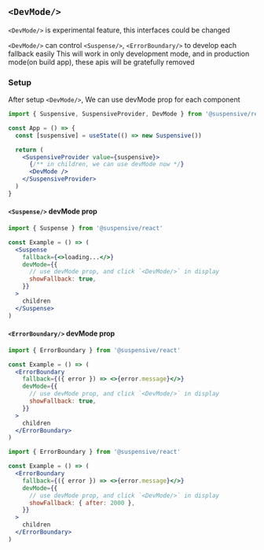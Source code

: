 
## `<DevMode/>`

<Callout type='experimental'>

`<DevMode/>` is experimental feature, this interfaces could be changed

</Callout>

`<DevMode/>` can control `<Suspense/>`, `<ErrorBoundary/>` to develop each fallback easily
This will work in only development mode, and in production mode(on build app), these apis will be gratefully removed

### Setup

After setup `<DevMode/>`, We can use devMode prop for each component

```jsx /DevMode/
import { Suspensive, SuspensiveProvider, DevMode } from '@suspensive/react'

const App = () => {
  const [suspensive] = useState(() => new Suspensive())

  return (
    <SuspensiveProvider value={suspensive}>
      {/** in children, we can use devMode now */}
      <DevMode />
    </SuspensiveProvider>
  )
}
```

#### `<Suspense/>` devMode prop

```jsx /devMode/
import { Suspense } from '@suspensive/react'

const Example = () => (
  <Suspense
    fallback={<>loading...</>}
    devMode={{
      // use devMode prop, and click `<DevMode/>` in display
      showFallback: true,
    }}
  >
    children
  </Suspense>
)
```

#### `<ErrorBoundary/>` devMode prop

```jsx /devMode/
import { ErrorBoundary } from '@suspensive/react'

const Example = () => (
  <ErrorBoundary
    fallback={({ error }) => <>{error.message}</>}
    devMode={{
      // use devMode prop, and click `<DevMode/>` in display
      showFallback: true,
    }}
  >
    children
  </ErrorBoundary>
)
```

```jsx /devMode/
import { ErrorBoundary } from '@suspensive/react'

const Example = () => (
  <ErrorBoundary
    fallback={({ error }) => <>{error.message}</>}
    devMode={{
      // use devMode prop, and click `<DevMode/>` in display
      showFallback: { after: 2000 },
    }}
  >
    children
  </ErrorBoundary>
)
```
